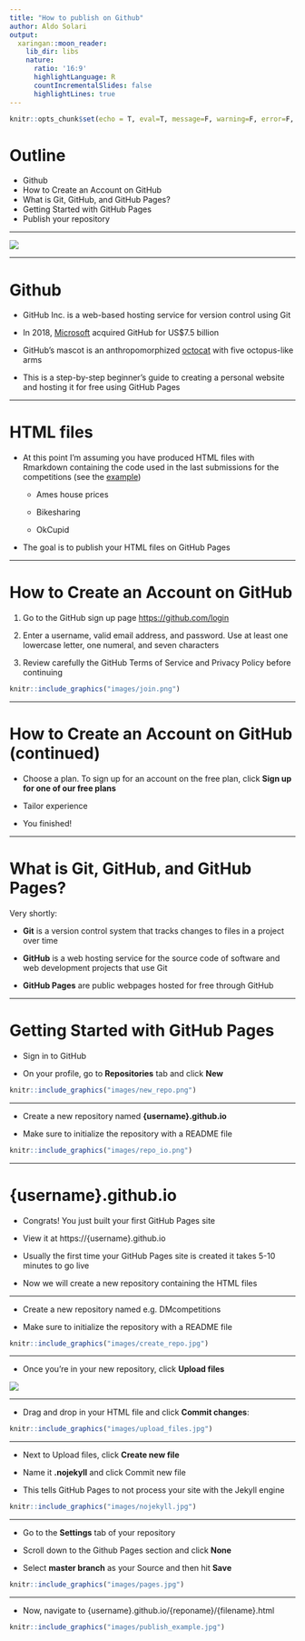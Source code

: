 ```yaml
---
title: "How to publish on Github"
author: Aldo Solari
output:
  xaringan::moon_reader:
    lib_dir: libs
    nature:
      ratio: '16:9'
      highlightLanguage: R
      countIncrementalSlides: false
      highlightLines: true   
---
```


```r
knitr::opts_chunk$set(echo = T, eval=T, message=F, warning=F, error=F, comment=NA, cache=F, R.options=list(width=220))
```


# Outline

* Github
* How to Create an Account on GitHub
* What is Git, GitHub, and GitHub Pages?
* Getting Started with GitHub Pages
* Publish your repository

---

![](https://assets-cdn.github.com/images/modules/logos_page/GitHub-Mark.png)

---

# Github

* GitHub Inc. is a web-based hosting service for version control using Git

* In 2018, [Microsoft](https://blog.github.com/2018-06-04-github-microsoft/) acquired GitHub for US$7.5 billion

* GitHub's mascot is an anthropomorphized [octocat](https://assets-cdn.github.com/images/modules/logos_page/Octocat.png) with five octopus-like arms

* This is a step-by-step beginner's guide to creating a personal website and hosting it for free using GitHub Pages

---

# HTML files

* At this point I'm assuming you have produced HTML files with Rmarkdown containing the code used in the last submissions for the competitions (see the [example](docs/competitions/publish_example.html))

    - Ames house prices

    - Bikesharing

    - OkCupid

* The goal is to publish your HTML files on GitHub Pages

---

# How to Create an Account on GitHub

1. Go to the GitHub sign up page [https://github.com/login](https://github.com/login)

2. Enter a username, valid email address, and password. Use at least one lowercase letter, one numeral, and seven characters

3. Review carefully the GitHub Terms of Service and Privacy Policy before continuing

```r
knitr::include_graphics("images/join.png")
```

---

# How to Create an Account on GitHub (continued)

* Choose a plan. To sign up for an account on the free plan, click __Sign up for one of our free plans__

* Tailor experience

* You finished!

---

# What is Git, GitHub, and GitHub Pages?

Very shortly:

* __Git__ is a version control system that tracks changes to files in a project over time

* __GitHub__ is a web hosting service for the source code of software and web development projects that use Git

* __GitHub Pages__ are public webpages hosted for free through GitHub

---

# Getting Started with GitHub Pages

* Sign in to GitHub

* On your profile, go to __Repositories__ tab and click __New__

```r
knitr::include_graphics("images/new_repo.png")
```

---

* Create a new repository named __{username}.github.io__

* Make sure to initialize the repository with a README file

```r
knitr::include_graphics("images/repo_io.png")
```

---

# {username}.github.io

* Congrats! You just built your first GitHub Pages site

* View it at https://{username}.github.io

* Usually the first time your GitHub Pages site is created it takes 5-10 minutes to go live

* Now we will create a new repository containing the HTML files

---

* Create a new repository named e.g. DMcompetitions 

* Make sure to initialize the repository with a README file

```r
knitr::include_graphics("images/create_repo.jpg")
```

---

* Once you’re in your new repository, click __Upload files__

![](images/new_repo.jpg)

---

* Drag and drop in your HTML file and click __Commit changes__:

```r
knitr::include_graphics("images/upload_files.jpg")
```

---

* Next to Upload files, click __Create new file__

* Name it __.nojekyll__ and click Commit new file

* This tells GitHub Pages to not process your site with the Jekyll engine

```r
knitr::include_graphics("images/nojekyll.jpg")
```

---

* Go to the __Settings__ tab of your repository

* Scroll down to the Github Pages section and click __None__

* Select __master branch__ as your Source and then hit __Save__

```r
knitr::include_graphics("images/pages.jpg")
```

---

* Now, navigate to {username}.github.io/{reponame}/{filename}.html 

```r
knitr::include_graphics("images/publish_example.jpg")
```


